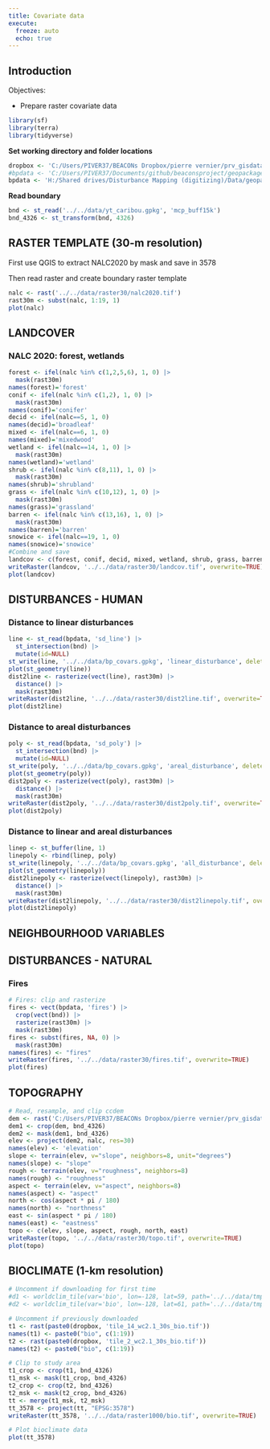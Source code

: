 ```yaml
---
title: Covariate data
execute:
  freeze: auto
  echo: true
---
```


## Introduction

Objectives:

- Prepare raster covariate data

```r
library(sf)
library(terra)
library(tidyverse)
```

**Set working directory and folder locations**

```r
dropbox <- 'C:/Users/PIVER37/BEACONs Dropbox/pierre vernier/prv_gisdata/north_america/climate/worldclim/'
#bpdata <- 'C:/Users/PIVER37/Documents/github/beaconsproject/geopackage_creator/www/bp_datasets.gpkg'
bpdata <- 'H:/Shared drives/Disturbance Mapping (digitizing)/Data/geopackage_creator/bp_datasets.gpkg'
```

**Read boundary**

```r
bnd <- st_read('../../data/yt_caribou.gpkg', 'mcp_buff15k')
bnd_4326 <- st_transform(bnd, 4326)
```

## RASTER TEMPLATE (30-m resolution)

First use QGIS to extract NALC2020 by mask and save in 3578

Then read raster and create boundary raster template

```r
nalc <- rast('../../data/raster30/nalc2020.tif')
rast30m <- subst(nalc, 1:19, 1)
plot(nalc)
```

## LANDCOVER

### NALC 2020: forest, wetlands

```r
forest <- ifel(nalc %in% c(1,2,5,6), 1, 0) |>
  mask(rast30m)
names(forest)='forest'
conif <- ifel(nalc %in% c(1,2), 1, 0) |>
  mask(rast30m)
names(conif)='conifer'
decid <- ifel(nalc==5, 1, 0)
names(decid)='broadleaf'
mixed <- ifel(nalc==6, 1, 0)
names(mixed)='mixedwood'
wetland <- ifel(nalc==14, 1, 0) |>
  mask(rast30m)
names(wetland)='wetland'
shrub <- ifel(nalc %in% c(8,11), 1, 0) |>
  mask(rast30m)
names(shrub)='shrubland'
grass <- ifel(nalc %in% c(10,12), 1, 0) |>
  mask(rast30m)
names(grass)='grassland'
barren <- ifel(nalc %in% c(13,16), 1, 0) |>
  mask(rast30m)
names(barren)='barren'
snowice <- ifel(nalc==19, 1, 0)
names(snowice)='snowice'
#Combine and save
landcov <- c(forest, conif, decid, mixed, wetland, shrub, grass, barren, snowice)
writeRaster(landcov, '../../data/raster30/landcov.tif', overwrite=TRUE)
plot(landcov)
```

## DISTURBANCES - HUMAN

### Distance to linear disturbances

```r
line <- st_read(bpdata, 'sd_line') |>
  st_intersection(bnd) |>
  mutate(id=NULL)
st_write(line, '../../data/bp_covars.gpkg', 'linear_disturbance', delete_layer=TRUE)
plot(st_geometry(line))
dist2line <- rasterize(vect(line), rast30m) |>
  distance() |>
  mask(rast30m)
writeRaster(dist2line, '../../data/raster30/dist2line.tif', overwrite=TRUE)
plot(dist2line)
```

### Distance to areal disturbances

```r
poly <- st_read(bpdata, 'sd_poly') |>
  st_intersection(bnd) |>
  mutate(id=NULL)
st_write(poly, '../../data/bp_covars.gpkg', 'areal_disturbance', delete_layer=TRUE)
plot(st_geometry(poly))
dist2poly <- rasterize(vect(poly), rast30m) |> 
  distance() |>
  mask(rast30m)
writeRaster(dist2poly, '../../data/raster30/dist2poly.tif', overwrite=TRUE)
plot(dist2poly)
```

### Distance to linear and areal disturbances

```r
linep <- st_buffer(line, 1)
linepoly <- rbind(linep, poly)
st_write(linepoly, '../../data/bp_covars.gpkg', 'all_disturbance', delete_layer=TRUE)
plot(st_geometry(linepoly))
dist2linepoly <- rasterize(vect(linepoly), rast30m) |>
  distance() |>
  mask(rast30m)
writeRaster(dist2linepoly, '../../data/raster30/dist2linepoly.tif', overwrite=TRUE)
plot(dist2linepoly)
```

## NEIGHBOURHOOD VARIABLES

## DISTURBANCES - NATURAL

### Fires

```r
# Fires: clip and rasterize
fires <- vect(bpdata, 'fires') |>
  crop(vect(bnd)) |>
  rasterize(rast30m) |>
  mask(rast30m)
fires <- subst(fires, NA, 0) |>
  mask(rast30m)
names(fires) <- "fires"
writeRaster(fires, '../../data/raster30/fires.tif', overwrite=TRUE)
plot(fires)
```

## TOPOGRAPHY

```r
# Read, resample, and clip ccdem
dem <- rast('C:/Users/PIVER37/BEACONs Dropbox/pierre vernier/prv_gisdata/canada/dem/can3d30.asc')
dem1 <- crop(dem, bnd_4326)
dem2 <- mask(dem1, bnd_4326)
elev <- project(dem2, nalc, res=30)
names(elev) <- 'elevation'
slope <- terrain(elev, v="slope", neighbors=8, unit="degrees")
names(slope) <- "slope"
rough <- terrain(elev, v="roughness", neighbors=8)
names(rough) <- "roughness"
aspect <- terrain(elev, v="aspect", neighbors=8)
names(aspect) <- "aspect"
north <- cos(aspect * pi / 180)
names(north) <- "northness"
east <- sin(aspect * pi / 180)
names(east) <- "eastness"
topo <- c(elev, slope, aspect, rough, north, east)
writeRaster(topo, '../../data/raster30/topo.tif', overwrite=TRUE)
plot(topo)
```

## BIOCLIMATE (1-km resolution)

```r
# Uncomment if downloading for first time
#d1 <- worldclim_tile(var='bio', lon=-128, lat=59, path='../../data/tmp')
#d2 <- worldclim_tile(var='bio', lon=-128, lat=61, path='../../data/tmp')

# Uncomment if previously downloaded
t1 <- rast(paste0(dropbox, 'tile_14_wc2.1_30s_bio.tif'))
names(t1) <- paste0("bio", c(1:19))
t2 <- rast(paste0(dropbox, 'tile_2_wc2.1_30s_bio.tif'))
names(t2) <- paste0("bio", c(1:19))

# Clip to study area
t1_crop <- crop(t1, bnd_4326)
t1_msk <- mask(t1_crop, bnd_4326)
t2_crop <- crop(t2, bnd_4326)
t2_msk <- mask(t2_crop, bnd_4326)
tt <- merge(t1_msk, t2_msk)
tt_3578 <- project(tt, "EPSG:3578")
writeRaster(tt_3578, '../../data/raster1000/bio.tif', overwrite=TRUE)

# Plot bioclimate data
plot(tt_3578)
```
